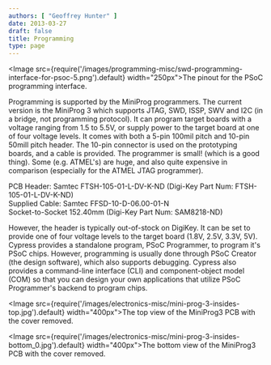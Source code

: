 ```yaml
---
authors: [ "Geoffrey Hunter" ]
date: 2013-03-27
draft: false
title: Programming
type: page
---
```


<Image src={require('/images/programming-misc/swd-programming-interface-for-psoc-5.png').default} width="250px">The pinout for the PSoC programming interface.</Image>

Programming is supported by the MiniProg programmers. The current version is the MiniProg 3 which supports JTAG, SWD, ISSP, SWV and I2C (in a bridge, not programming protocol). It can program target boards with a voltage ranging from 1.5 to 5.5V, or supply power to the target board at one of four voltage levels. It comes with both a 5-pin 100mil pitch and 10-pin 50mill pitch header. The 10-pin connector is used on the prototyping boards, and a cable is provided. The programmer is small! (which is a good thing). Some (e.g. ATMEL's) are huge, and also quite expensive in comparison (especially for the ATMEL JTAG programmer).

PCB Header: Samtec FTSH-105-01-L-DV-K-ND (Digi-Key Part Num: FTSH-105-01-L-DV-K-ND)  
Supplied Cable: Samtec FFSD-10-D-06.00-01-N  
Socket-to-Socket 152.40mm (Digi-Key Part Num: SAM8218-ND)

However, the header is typically out-of-stock on DigiKey. It can be set to provide one of four voltage levels to the target board (1.8V, 2.5V, 3.3V, 5V). Cypress provides a standalone program, PSoC Programmer, to program it's PSoC chips. However, programming is usually done through PSoC Creator (the design software), which also supports debugging. Cypress also provides a command-line interface (CLI) and component-object model (COM) so that you can design your own applications that utilize PSoC Programmer's backend to program chips.

<Image src={require('/images/electronics-misc/mini-prog-3-insides-top.jpg').default} width="400px">The top view of the MiniProg3 PCB with the cover removed.</Image>

<Image src={require('/images/electronics-misc/mini-prog-3-insides-bottom_0.jpg').default} width="400px">The bottom view of the MiniProg3 PCB with the cover removed.</Image>
